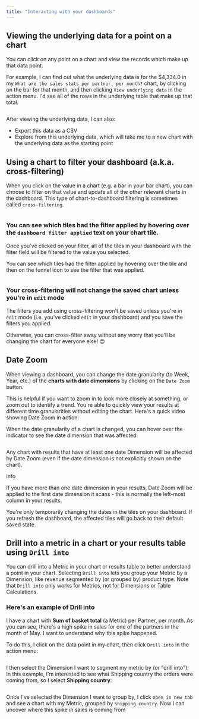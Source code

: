 ```yaml
---
title: "Interacting with your dashboards"
---
```


## Viewing the underlying data for a point on a chart[](#viewing-the-underlying-data-for-a-point-on-a-chart "Direct link to Viewing the underlying data for a point on a chart")

You can click on any point on a chart and view the records which make up that data point.

For example, I can find out what the underlying data is for the $4,334.0 in my `What are the sales stats per partner, per month?` chart, by clicking on the bar for that month, and then clicking `View underlying data` in the action menu. I'd see all of the rows in the underlying table that make up that total.

<Frame>
  <img src="/images/guides/underlying-chart-data-a0e12f23869f743416d5171473196d4d.png" alt=""/>
</Frame>


After viewing the underlying data, I can also:

* Export this data as a CSV
* Explore from this underlying data, which will take me to a new chart with the underlying data as the starting point

## Using a chart to filter your dashboard (a.k.a. cross-filtering)[](#using-a-chart-to-filter-your-dashboard-aka-cross-filtering "Direct link to Using a chart to filter your dashboard (a.k.a. cross-filtering)")

When you click on the value in a chart (e.g. a bar in your bar chart), you can choose to filter on that value and update all of the other relevant charts in the dashboard. This type of chart-to-dashboard filtering is sometimes called `cross-filtering`.

<Frame>
  <img src="/images/guides/cross-filtering-63382ed7d03de05338666c7b353b8c59.png" alt=""/>
</Frame>


### You can see which tiles had the filter applied by hovering over the `dashboard filter applied` text on your chart tile.[](#you-can-see-which-tiles-had-the-filter-applied-by-hovering-over-the-dashboard-filter-applied-text-on-your-chart-tile "Direct link to you-can-see-which-tiles-had-the-filter-applied-by-hovering-over-the-dashboard-filter-applied-text-on-your-chart-tile")

Once you've clicked on your filter, all of the tiles in your dashboard with the filter field will be filtered to the value you selected.

You can see which tiles had the filter applied by hovering over the tile and then on the funnel icon to see the filter that was applied.

<Frame>
  <img src="/images/guides/cross-filtering-applied-3784a45b68d700615160e8999462d1bf.png" alt=""/>
</Frame>


### Your cross-filtering will not change the saved chart unless you're in `edit` mode[](#your-cross-filtering-will-not-change-the-saved-chart-unless-youre-in-edit-mode "Direct link to your-cross-filtering-will-not-change-the-saved-chart-unless-youre-in-edit-mode")

The filters you add using cross-filtering won't be saved unless you're in `edit` mode (i.e. you've clicked `edit` in your dashboard) and you save the filters you applied.

Otherwise, you can cross-filter away without any worry that you'll be changing the chart for everyone else! 😊

## Date Zoom[](#date-zoom "Direct link to Date Zoom")

When viewing a dashboard, you can change the date granularity (to Week, Year, etc.) of the **charts with date dimensions** by clicking on the `Date Zoom` button.

This is helpful if you want to zoom in to look more closely at something, or zoom out to identify a trend. You're able to quickly view your results at different time granularities without editing the chart. Here's a quick video showing Date Zoom in action:

When the date granularity of a chart is changed, you can hover over the indicator to see the date dimension that was affected:

<Frame>
  <img src="/images/guides/date-zoom-indicator-efc634fefc0859b699aaa57eeb007978.png" alt=""/>
</Frame>


Any chart with results that have at least one date Dimension will be affected by Date Zoom (even if the date dimension is not explicitly shown on the chart).

info

If you have more than one date dimension in your results, Date Zoom will be applied to the first date dimension it scans - this is normally the left-most column in your results.

You're only temporarily changing the dates in the tiles on your dashboard. If you refresh the dashboard, the affected tiles will go back to their default saved state.

## Drill into a metric in a chart or your results table using `Drill into`[](#drill-into-a-metric-in-a-chart-or-your-results-table-using-drill-into "Direct link to drill-into-a-metric-in-a-chart-or-your-results-table-using-drill-into")

You can drill into a Metric in your chart or results table to better understand a point in your chart. Selecting `Drill into` lets you group your Metric by a Dimension, like revenue segmented by (or grouped by) product type. Note that `Drill into` only works for Metrics, not for Dimensions or Table Calculations.

### Here's an example of Drill into[](#heres-an-example-of-drill-into "Direct link to Here's an example of Drill into")

I have a chart with **Sum of basket total** (a Metric) per Partner, per month. As you can see, there's a high spike in sales for one of the partners in the month of May. I want to understand why this spike happened.

To do this, I click on the data point in my chart, then click `Drill into` in the action menu:

<Frame>
  <img src="/images/guides/drill-into-dashboard-chart-004fed51a421665d0117c29ae4c6fe21.png" alt=""/>
</Frame>


I then select the Dimension I want to segment my metric by (or "drill into"). In this example, I'm interested to see what Shipping country the orders were coming from, so I select **Shipping country**:

<Frame>
  <img src="/images/guides/drill-into-modal-007439f50eddd908ece58e2fb553a737.png" alt=""/>
</Frame>


Once I've selected the Dimension I want to group by, I click `Open in new tab` and see a chart with my Metric, grouped by `Shipping country`. Now I can uncover where this spike in sales is coming from <Icon icon="eyes" iconType="solid"/>

<Frame>
  <img src="/images/guides/drill-into-result-day-eeb57dc6490792f406ae2d218e172706.png" alt=""/>
</Frame>

